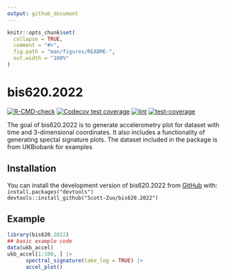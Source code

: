 ```yaml
---
output: github_document
---
```


<!-- README.md is generated from README.Rmd. Please edit that file -->

```r
knitr::opts_chunk$set(
  collapse = TRUE,
  comment = "#>",
  fig.path = "man/figures/README-",
  out.width = "100%"
)
```

# bis620.2022

<!-- badges: start -->
[![R-CMD-check](https://github.com/Scott-Zuo/bis620.2022/actions/workflows/R-CMD-check.yaml/badge.svg)](https://github.com/Scott-Zuo/bis620.2022/actions/workflows/R-CMD-check.yaml)
[![Codecov test coverage](https://codecov.io/gh/Scott-Zuo/bis620.2022/branch/main/graph/badge.svg)](https://app.codecov.io/gh/Scott-Zuo/bis620.2022?branch=main)
[![lint](https://github.com/Scott-Zuo/bis620.2022/actions/workflows/lint.yaml/badge.svg)](https://github.com/Scott-Zuo/bis620.2022/actions/workflows/lint.yaml)
[![test-coverage](https://github.com/Scott-Zuo/bis620.2022/actions/workflows/test-coverage.yaml/badge.svg)](https://github.com/Scott-Zuo/bis620.2022/actions/workflows/test-coverage.yaml)
<!-- badges: end -->

The goal of bis620.2022 is to generate accelerometry plot for dataset with time and 3-dimensional coordinates.
It also includes a functionality of generating spectal signature plots.
The dataset included in the package is from UKBiobank for examples

## Installation

You can install the development version of bis620.2022 from [GitHub](https://github.com/) with: <br>
`install.packages("devtools")` <br>
`devtools::install_github("Scott-Zuo/bis620.2022")`

## Example

```r
library(bis620.2022)
## basic example code
data(ukb_accel)
ukb_accel[1:100, ] |>
      spectral_signature(take_log = TRUE) |>
      accel_plot()
```
